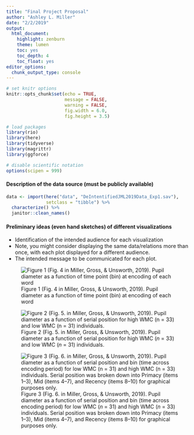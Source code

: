 ```yaml
---
title: "Final Project Proposal"
author: "Ashley L. Miller"
date: "2/2/2019"
output:
  html_document:
    highlight: zenburn
    theme: lumen
    toc: yes
    toc_depth: 4
    toc_float: yes
editor_options: 
  chunk_output_type: console
---
```


```r

# set knitr options
knitr::opts_chunk$set(echo = TRUE,
                      message = FALSE,
                      warning = FALSE,
                      fig.width = 6.0,
                      fig.height = 3.5)

# load packages
library(rio)
library(here)
library(tidyverse)
library(magrittr)
library(ggforce)

# disable scientific notation
options(scipen = 999)

```

#### Description of the data source (must be publicly available)

```r

data <- import(here("data", "DeIntentifiedJML2019Data_Exp1.sav"),
               setclass = "tibble") %>% 
  characterize() %>%
  janitor::clean_names()

```

#### Preliminary ideas (even hand sketches) of different visualizations

  + Identification of the intended audience for each visualization
  + Note, you might consider displaying the same data/relations more than once, with each plot displayed for a different audience.
  + The intended message to be communicated for each plot.
  
![Figure 1 (Fig. 4 in Miller, Gross, & Unsworth, 2019). Pupil diameter as a function of time point (bin) at encoding of each word](/Users/amiller/Documents/Data Science/Winter 2019/EDLD610_T2_FinalProject/Preliminary graphs/Fig1.jpg)

![Figure 2 (Fig. 5. in Miller, Gross, & Unsworth, 2019). Pupil diameter as a function of serial position for high WMC (*n* = 33) and low WMC (*n* = 31) individuals.](/Users/amiller/Documents/Data Science/Winter 2019/EDLD610_T2_FinalProject/Preliminary graphs/Fig2.jpg)

![Figure 3 (Fig. 6. in Miller, Gross, & Unsworth, 2019). Pupil diameter as a function of serial position and bin (time across encoding period) for low WMC (*n* = 31) and high WMC (*n* = 33) individuals. Serial position was broken down into Primacy (items 1–3), Mid (items 4–7), and Recency (items 8–10) for graphical purposes only.](/Users/amiller/Documents/Data Science/Winter 2019/EDLD610_T2_FinalProject/Preliminary graphs/Fig3.jpg)
  
```r


```

